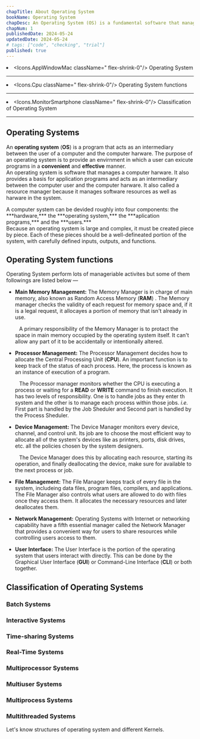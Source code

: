 ```yaml
---
chapTitle: About Operating System 
bookName: Operating System
chapDesc: An Operating System (OS) is a fundamental software that manages computer harware resources and provides common services for computer programs.
chapNum: 1
publishedDate: 2024-05-24
updatedDate: 2024-05-24
# tags: ["code", "checking", "trial"]
published: true
---
```


<ChapIntro><li className="flex gap-3"><Icons.AppWindowMac className=" flex-shrink-0"/> Operating System </li><hr className="my-2"/><li className="flex gap-3"><Icons.Cpu className=" flex-shrink-0"/> Operating System functions </li><hr className="my-2"/><li className="flex gap-3"><Icons.MonitorSmartphone className=" flex-shrink-0"/> Classification of Operating System </li></ChapIntro>

---
 
## Operating Systems

An **operating system** (**OS**) is a program that acts as an intermediary between the user of a computer and the computer harware. The purpose of an operating system is to provide an envirnment in which a user can exicute programs in a **convenient** and **effective** manner. 
<br/><t/>An operating system is software that manages a computer harware. It also provides a basis for application programs and acts as an intermediary between the computer user and the computer harware. It also called a resource manager because it manages software resources as well as harware in the system. 

<FigureMdx lightUrl="operating-system-diagram" desc="Abstract view of a computer system."/>
A computer system can be devided roughly into four components: the ***hardware,*** the ***operating system,*** the ***aplication programs,*** and the ***users.*** <br/> Because an operating system is large and complex, it must be created piece by piece. Each of these pieces should be a well-defineated portion of the system, with carefully defined inputs, outputs, and functions.

## Operating System functions
Operating System perform lots of manageriable activites but some of them followings are listed below &mdash;

- **Main Memory Management:** The Memory Manager is in charge of main memory, also known as Random Access Memory (**RAM**) . The Memory manager checks the validity of each request for memory space and, if it is a legal request, it allocayes a portion of memory that isn't already in use.

    &ensp; A primary responsibility of the Memory Manager is to protact the space in main memory occupied by the operating system itself. It can't allow any part of it to be accidentally or intentionally altered.

- **Processor Management:** The Processor Management decides how to allocate the Central Processing Unit (**CPU**). An important function is to keep track of the status of each process. Here, the process is known as an instance of execution of a program.

    &ensp; The Processor manager monitors whether the CPU is executing a process or waiting for a **READ** or **WRITE** command to finish execution. It has two levels of responsibility. One is to handle jobs as they enter th system and the other is to manage each process within those jobs. *i.e.* First part is handled by the Job Sheduler and Second part is handled by the Process Sheduler.

- **Device Management:** The Device Manager monitors every device, channel, and control unit. Its job are to choose the most efficient way to allocate all of the system's devices like as printers, ports, disk drives, etc. all the policies chosen by the system designers.

    &ensp; The Device Manager does this by allocating each resource, starting its operation, and finally deallocating the device, make sure for available to the next process or job.

- **File Management:** The File Manager keeps track of every file in the system, includeing data files, program files, compilers, and applications. The File Manager also controls what users are allowed to do with files once they access them. It allocates the necessary resources and later deallocates them.

- **Network Management:** Operating Systems with Internet or networking capability have a fifth essential manager called the Network Manager that provides a convenient way for users to share resources while controlling users access to them.

- **User Interface:** The User Interface is the portion of the operating system that users interact with directly. This can be done by the Graphical User Interface (**GUI**) or Command-Line Interface (**CLI**) or both together.

## Classification of Operating Systems

### Batch Systems
### Interactive Systems
### Time-sharing Systems
### Real-Time Systems
### Multiprocessor Systems
### Multiuser Systems
### Multiprocess Systems
### Multithreaded Systems


<NextUp nextChap="2" nextChapName="Operating System Structure" nextChapLink="/operating-system/operating-system-structure"> Let's know structures of operating system and different Kernels.  </NextUp>